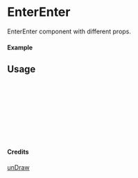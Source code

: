 
<Meta of={EnterEnter} title="unDraw/EnterEnter" />

# EnterEnter

EnterEnter component with different props.

#### Example

<Canvas of={EnterEnter.Primary} />

## Usage

```ts
import { EnterEnter } from "yadl-ui";

const Example = () => {
  return (
      <EnterEnter />
  );
};

export default Example;
```

#### Credits
[unDraw](https://undraw.co/illustrations)
